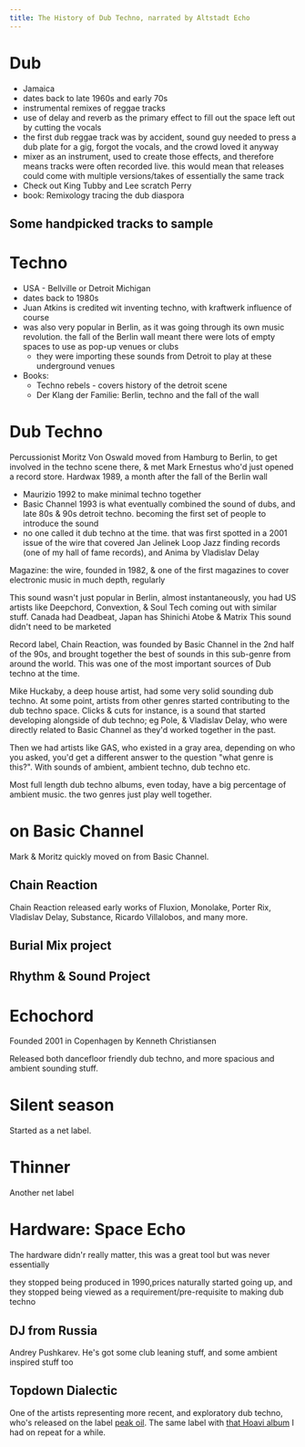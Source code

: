```yaml
---
title: The History of Dub Techno, narrated by Altstadt Echo
---
```


# Dub 

- Jamaica 
- dates back to late 1960s and early 70s
- instrumental remixes of reggae tracks
- use of delay and reverb as the primary effect to fill out the space left out by cutting the vocals
- the first dub reggae track was by accident, sound guy needed to press a dub plate for a gig, forgot the vocals, and the crowd loved it anyway
- mixer as an instrument, used to create those effects, and therefore means tracks were often recorded live. this would mean that releases could come with multiple versions/takes of essentially the same track
- Check out King Tubby and Lee scratch Perry
- book: Remixology tracing the dub diaspora

## Some handpicked tracks to sample
<Track url={'29JvDBgHOO3WtsJpgwYOYt'} genres={['dub', 'reggae']} blurb={'Love the very slight, but obvious distortion in this tune.'}/>

<Track url={'7vj2FjcQ0qwBCOIvLpKGAx'} genres={['dub', 'reggae']}/>

# Techno

- USA - Bellville or Detroit Michigan
- dates back to 1980s
- Juan Atkins is credited wit inventing techno, with kraftwerk influence of course
- was also very popular in Berlin, as it was going through its own music revolution. the fall of the Berlin wall meant there were lots of empty spaces to use as pop-up venues or clubs
	- they were importing these sounds from Detroit to play at these underground venues
- Books: 
	- Techno rebels - covers history of the detroit scene
	- Der Klang der Familie: Berlin, techno and the fall of the wall


# Dub Techno

Percussionist Moritz Von Oswald moved from Hamburg to Berlin, to get involved in the techno scene there,  & met Mark Ernestus who'd just opened a record store. Hardwax 1989, a month after the fall of the Berlin wall

- Maurizio 1992 to make minimal techno together
- Basic Channel 1993 is what eventually combined the sound of dubs, and late 80s & 90s detroit techno. becoming the first set of people to introduce the sound
- no one called it dub techno at the time. that was first spotted in a 2001 issue of the wire that covered Jan Jelinek Loop Jazz finding records (one of my hall of fame records), and Anima by Vladislav Delay

Magazine: the wire, founded in 1982, & one of the first magazines to cover electronic music in much depth, regularly

This sound wasn't just popular in Berlin, almost instantaneously, you had US artists like Deepchord, Convextion, & Soul Tech coming out with similar stuff. Canada had Deadbeat, Japan has Shinichi Atobe & Matrix
This sound didn't need to be marketed

Record label, Chain Reaction, was founded by Basic Channel in the 2nd half of the 90s, and brought together the best of sounds in this sub-genre from around the world. This was one of the most important sources of Dub techno at the time.

Mike Huckaby, a deep house artist, had some very solid sounding dub techno. At some point, artists from other genres started contributing to the dub techno space. Clicks & cuts for instance, is a sound that started developing alongside of dub techno; eg Pole, & Vladislav Delay, who were directly related to Basic Channel as they'd worked together in the past.

Then we had artists like GAS, who existed in a gray area, depending on who you asked, you'd get a different answer to the question "what genre is this?". With sounds of ambient, ambient techno, dub techno etc.

Most full length dub techno albums, even today, have a big percentage of ambient music. the two genres just play well together.

# on Basic Channel
Mark & Moritz quickly moved on from Basic Channel.

## Chain Reaction
Chain Reaction released early works of Fluxion, Monolake, Porter Rix, Vladislav Delay, Substance, Ricardo Villalobos, and many more.

## Burial Mix project

## Rhythm & Sound Project

# Echochord
Founded 2001 in Copenhagen by Kenneth Christiansen

Released both dancefloor friendly dub techno, and more spacious and ambient sounding stuff.

# Silent season
Started as a net label. 

# Thinner
Another net label

# Hardware: Space Echo
The hardware didn'r really matter, this was a great tool but was never essentially

they stopped being produced in 1990,prices naturally started going up, and they stopped being viewed as a requirement/pre-requisite to making dub techno

## DJ from Russia
Andrey Pushkarev. He's got some club leaning stuff, and some ambient inspired stuff too

## Topdown Dialectic
One of the artists representing more recent, and exploratory dub techno, who's released on the label [peak oil](https://peakoil.bandcamp.com/music). The same label with [that Hoavi album](https://peakoil.bandcamp.com/album/invariant) I had on repeat for a while.